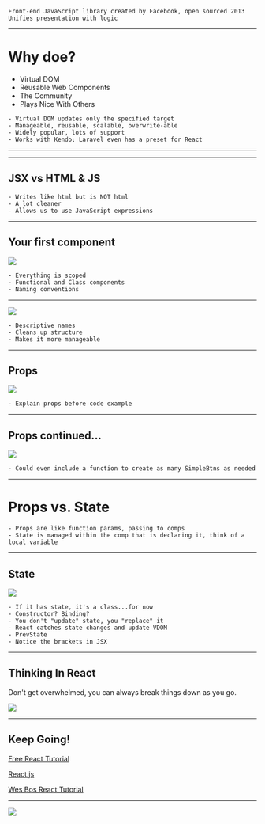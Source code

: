 
<Head>
    <title>React.js Basics</title>
</Head>

<ReactLogo />

```notes
Front-end JavaScript library created by Facebook, open sourced 2013
Unifies presentation with logic
```

---


# Why doe?

<ul>
    <Appear>
        <li>Virtual DOM</li>
        <li>Reusable Web Components</li>
        <li>The Community</li>
        <li>Plays Nice With Others</li>
    </Appear>
</ul>

```notes
- Virtual DOM updates only the specified target
- Manageable, reusable, scalable, overwrite-able
- Widely popular, lots of support
- Works with Kendo; Laravel even has a preset for React
```

---


<Survey />

---


## JSX vs HTML & JS

<ul>
    <Appear>
        <span><JS /></span>
        <span><JSX /></span>
    </Appear>
</ul>

```notes
- Writes like html but is NOT html
- A lot cleaner
- Allows us to use JavaScript expressions
```

---

## Your first component

![](src/images/simple-btn.png)  

```notes
- Everything is scoped
- Functional and Class components
- Naming conventions
```

---

![](src/images/simple-btn-wrapper.png)  



<SimpleBtnWrapper />

```notes
- Descriptive names
- Cleans up structure
- Makes it more manageable
```

---


## Props

![](src/images/btn-props.png)

```notes
- Explain props before code example
```

---

## Props continued...

![](src/images/some-other-comp.png)

<ul>
    <Appear>
        <span>
            <SimpleBtn 
                color="firebrickred"
                backgroundColor="papayawhip"
                text="Click meh" />
        </span>
        <span>
            <SimpleBtn 
                color="white"
                backgroundColor="dodgerblue"
                text="wassssssup" />
        </span>
        <span>
            <SimpleBtn 
                color="purple"
                backgroundColor="orange"
                text="i iz a btn yo" />
        </span>
        <span>
            <SimpleBtn 
                color="white"
                backgroundColor="limegreen"
                text="still a btn" />
        </span>
        <span>
            <SimpleBtn 
                color="gold"
                backgroundColor="lightslategray"
                text="yup...btn" />
        </span>
    </Appear>
</ul>

```notes
- Could even include a function to create as many SimpleBtns as needed
```

---

# Props vs. State

```notes
- Props are like function params, passing to comps
- State is managed within the comp that is declaring it, think of a local variable
```

---


## State

![](src/images/state.png)

<Counter />

```notes
- If it has state, it's a class...for now
- Constructor? Binding?
- You don't "update" state, you "replace" it
- React catches state changes and update VDOM
- PrevState
- Notice the brackets in JSX
```

---

## Thinking In React
Don't get overwhelmed, you can always break things down as you go.

![](src/images/thinking-in-react.png)

---

## Keep Going!

[Free React Tutorial](https://scrimba.com/g/glearnreact)  

[React.js](https://reactjs.org/)  

[Wes Bos React Tutorial](https://reactforbeginners.com/)

---

![](src/images/parks.gif)